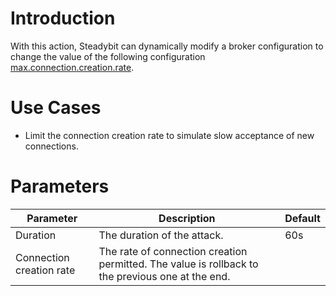 # Introduction

With this action, Steadybit can dynamically modify a broker configuration to change the value of the following configuration [max.connection.creation.rate](https://docs.confluent.io/platform/current/installation/configuration/broker-configs.html#max-connection-creation-rate).

# Use Cases

 - Limit the connection creation rate to simulate slow acceptance of new connections.

# Parameters

| Parameter                | Description                                                                                      | Default |
|--------------------------|--------------------------------------------------------------------------------------------------|---------|
| Duration                 | The duration of the attack.                                                                      | 60s     |
| Connection creation rate | The rate of connection creation permitted. The value is rollback to the previous one at the end. |         |

